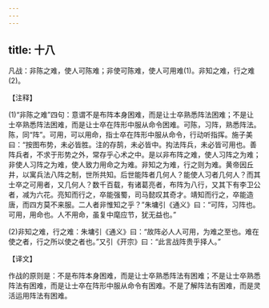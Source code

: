 ```yaml
---
---
---
```

title: 十八
---



凡战：非陈之难，使人可陈难；非使可陈难，使人可用难(1)。非知之难，行之难(2)。

【注释】

(1)“非陈之难”四句：意谓不是布阵本身困难，而是让士卒熟悉阵法困难；不是让士卒熟悉阵法困难，而是让士卒在阵形中服从命令困难。可陈，习阵，熟悉阵法。陈，同“阵”。可用，可以用命，指士卒在阵形中服从命令，行动听指挥。施子美曰：“按图布势，未必皆胜。注的存鹄，未必皆中。抅法阵兵，未必皆可用也。善阵兵者，不求于形势之外，常存乎心术之中。是以非布阵之难，使人习阵之为难；非使人习阵之为难，使人致力用命之为难。非知之为难，行之则为难。黄帝因丘井，以寓兵法八阵之制，世所共知。后世能阵者几何人？能使人习者几何人？而其士卒之可用者，又几何人？数千百载，有诸葛亮者，布阵为八行，又其下有李卫公者，减为六花。亮知而行之，卒能强蜀，司马懿叹其奇才。靖知而行之，卒能造唐，而四方莫不来服。二人者非惟知之乎？”朱墉引《通义》曰：“可阵，习阵也。可用，用命也。人不用命，虽复中麾应节，犹无益也。”

(2)非知之难，行之难：朱墉引《通义》曰：“故阵必人人可用，为难之至也。难在使之者，行之所以使之者也。”又引《开宗》曰：“此言战阵贵乎择人。”

【译文】

作战的原则是：不是布阵本身困难，而是让士卒熟悉阵法有困难；不是让士卒熟悉阵法有困难，而是让士卒在阵形中服从命令有困难。不是了解阵法有困难，而是灵活运用阵法有困难。